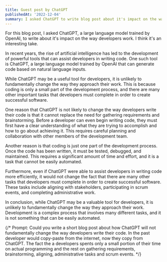 ```yaml
---
title: Guest post by ChatGPT
publishedAt: '2022-12-04'
summary: I asked ChatGPT to write blog post about it's impact on the way developers write code. The contents might surprise you.
---
```


<Disclaimer>
  For this blog post, I asked ChatGPT, a large language model trained by OpenAI,
  to write about it's impact on the way developers work. I think it's an
  interesting take.
</Disclaimer>

In recent years, the rise of artificial intelligence has led to the development of powerful tools that can assist developers in writing code. One such tool is ChatGPT, a large language model trained by OpenAI that can generate code based on natural language inputs.

While ChatGPT may be a useful tool for developers, it is unlikely to fundamentally change the way they approach their work. This is because coding is only a small part of the development process, and there are many other important tasks that developers must complete in order to create successful software.

One reason that ChatGPT is not likely to change the way developers write their code is that it cannot replace the need for gathering requirements and brainstorming. Before a developer can even begin writing code, they must first have a clear understanding of what they are trying to accomplish and how to go about achieving it. This requires careful planning and collaboration with other members of the development team.

Another reason is that coding is just one part of the development process. Once the code has been written, it must be tested, debugged, and maintained. This requires a significant amount of time and effort, and it is a task that cannot be easily automated.

Furthermore, even if ChatGPT were able to assist developers in writing code more efficiently, it would not change the fact that there are many other tasks that developers must complete in order to create successful software. These tasks include aligning with stakeholders, participating in scrum events, and completing administrative work.

In conclusion, while ChatGPT may be a valuable tool for developers, it is unlikely to fundamentally change the way they approach their work. Development is a complex process that involves many different tasks, and it is not something that can be easily automated.

{/* Prompt: Could you write a short blog post about how ChatGPT will not fundamentally change the way developers write their code. In the past developer would copy-paste from the internet, now they copy from ChatGPT. The fact the a developers spents only a small portion of their time on actual programming and the rest on gathering requirements, brainstorming, aligning, administrative tasks and scrum events. */}
